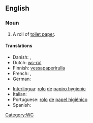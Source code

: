 ==English==

===Noun===
{{en-noun|sg=[[toilet]] [[roll]]}}

# A roll of [[toilet paper]].

====Translations====
{{trans-top|roll of toilet paper}}
* Danish: {{t|da|toiletrulle|c}}, {{t|da|wc-rulle|c}}
*Dutch: [[wc-rol]] {{m}}
*Finnish: [[vessapaperirulla]]
* French: {{t|fr|rouleau de papier hygiénique|m}}, {{t|fr|rouleau de papier toilette|m}}
* German: {{t|de|Rolle Toilettenpapier|f}}
{{trans-mid}}
*[[Interlingua]]: [[rolo]] [[de]] [[papiro hygienic]]
* Italian: {{t|it|rotolo di carta igienica|m}}
*Portuguese: [[rolo]] [[de]] [[papel higiênico]] {{m}}
* Spanish: {{t|es|rollo de papel higiénico}}
{{trans-bottom}}

[[Category:WC]]